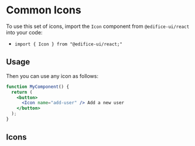 

<Meta title="Icons/Common Icons" />

# Common Icons

To use this set of icons, import the `Icon` component from `@edifice-ui/react` into your code:

- `import { Icon } from "@edifice-ui/react;"`

## Usage

Then you can use any icon as follows:

```jsx
function MyComponent() {
  return (
    <button>
      <Icon name="add-user" /> Add a new user
    </button>
  );
}
```

## Icons

<Icons icons={icons} />
